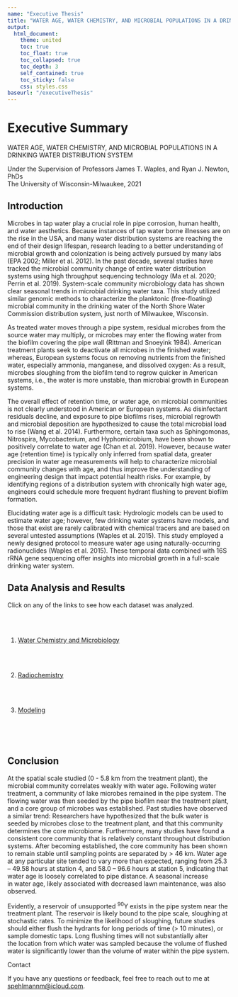 ```yaml
---
name: "Executive Thesis"
title: "WATER AGE, WATER CHEMISTRY, AND MICROBIAL POPULATIONS IN A DRINKING WATER DISTRIBUTION SYSTEM"
output:
  html_document: 
    theme: united
    toc: true
    toc_float: true
    toc_collapsed: true
    toc_depth: 3
    self_contained: true
    toc_sticky: false
    css: styles.css
baseurl: "/executiveThesis"  
---
```

# Executive Summary
::: fake-h2
WATER AGE, WATER CHEMISTRY, AND MICROBIAL POPULATIONS IN A DRINKING WATER DISTRIBUTION SYSTEM
:::
::: fake-h2
Under the Supervision of Professors James T. Waples, and Ryan J. Newton, PhDs\
The University of Wisconsin-Milwaukee, 2021\
:::

## Introduction

::: indent
Microbes in tap water play a crucial role in pipe corrosion, human health, and water aesthetics. Because instances of tap water borne illnesses are on the rise in the USA, and many water distribution systems are reaching the end of their design lifespan, research leading to a better understanding of microbial growth and colonization is being actively pursued by many labs (EPA 2002; Miller et al. 2012). In the past decade, several studies have tracked the microbial community change of entire water distribution systems using high throughput sequencing technology (Ma et al. 2020; Perrin et al. 2019). System-scale community microbiology data has shown clear seasonal trends in microbial drinking water taxa. This study utilized similar genomic methods to characterize the planktonic (free-floating) microbial community in the drinking water of the North Shore Water Commission distribution system, just north of Milwaukee, Wisconsin.\
:::

::: indent
As treated water moves through a pipe system, residual microbes from the source water may multiply, or microbes may enter the flowing water from the biofilm covering the pipe wall (Rittman and Snoeyink 1984). American treatment plants seek to deactivate all microbes in the finished water; whereas, European systems focus on removing nutrients from the finished water, especially ammonia, manganese, and dissolved oxygen: As a result, microbes sloughing from the biofilm tend to regrow quicker in American systems, i.e., the water is more unstable, than microbial growth in European systems.\
:::

::: indent
The overall effect of retention time, or water age, on microbial communities is not clearly understood in American or European systems. As disinfectant residuals decline, and exposure to pipe biofilms rises, microbial regrowth and microbial deposition are hypothesized to cause the total microbial load to rise (Wang et al. 2014). Furthermore, certain taxa such as Sphingomonas, Nitrospira, Mycobacterium, and Hyphomicrobium, have been shown to positively correlate to water age (Chan et al. 2019). However, because water age (retention time) is typically only inferred from spatial data, greater precision in water age measurements will help to characterize microbial community changes with age, and thus improve the understanding of engineering design that impact potential health risks. For example, by identifying regions of a distribution system with chronically high water age, engineers could schedule more frequent hydrant flushing to prevent biofilm formation.\
:::

::: indent
Elucidating water age is a difficult task: Hydrologic models can be used to estimate water age; however, few drinking water systems have models, and those that exist are rarely calibrated with chemical tracers and are based on several untested assumptions (Waples et al. 2015). This study employed a newly designed protocol to measure water age using naturally-occurring radionuclides (Waples et al. 2015). These temporal data combined with 16S rRNA gene sequencing offer insights into microbial growth in a full-scale drinking water system.
:::

## Data Analysis and Results

Click on any of the links to see how each dataset was analyzed. \

<br><br>

::: fake-h2
1. [Water Chemistry and Microbiology](water-chemistry-and-microbiology.html) \
:::

<br><br>

::: fake-h2
2. [Radiochemistry](radiochemistry.html) \
:::

<br><br>

::: fake-h2
3. [Modeling](modeling.html) \
:::

<br><br><br>

## Conclusion

::: indent
At the spatial scale studied (0 - 5.8 km from the treatment plant), the microbial community\ correlates weakly with water age. Following water treatment, a community of lake microbes\ remained in the pipe system. The flowing water was then seeded by the pipe biofilm near the\ treatment plant, and a core group of microbes was established. Past studies have observed a\ similar trend: Researchers have hypothesized that the bulk water is seeded by microbes close to\ the treatment plant, and that this community determines the core microbiome. Furthermore, many studies have found a consistent core community that is relatively\ constant throughout distribution systems. After\ becoming established, the core community has been shown to remain stable until sampling\ points are separated by > 46 km. Water age at any particular site tended to\ vary more than expected, ranging from 25.3 – 49.58 hours at station 4, and 58.0 – 96.6 hours at\ station 5, indicating that water age is loosely correlated to pipe distance. A seasonal increase in\ water age, likely associated with decreased lawn maintenance, was also observed.\ 
:::

::: indent 
Evidently, a reservoir of unsupported ^90^Y exists in the pipe system near the treatment\ plant. The reservoir is likely bound to the pipe scale, sloughing at stochastic rates. To minimize\ the likelihood of sloughing, future studies should either flush the hydrants for long periods of\ time (> 10 minutes), or sample domestic taps. Long flushing times will not substantially alter the\ location from which water was sampled because the volume of flushed water is significantly\ lower than the volume of water within the pipe system.
:::



::: fake-h2
Contact
:::

If you have any questions or feedback, feel free to reach out to me at [spehlmannm\@icloud.com](mailto:spehlmannm@icloud.com).

<div class="tocify-extend-page" data-unique="tocify-extend-page" style="height: 0;"></div>

<script src = "custom.js"> </ script>